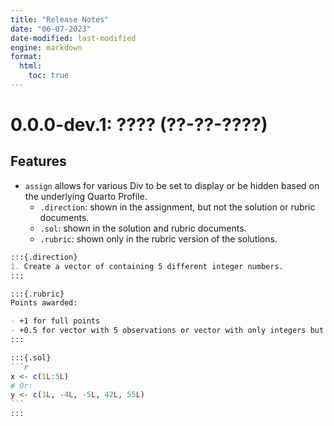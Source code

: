 ```yaml
---
title: "Release Notes"
date: "06-07-2023"
date-modified: last-modified
engine: markdown
format: 
  html:
    toc: true
---
```


# 0.0.0-dev.1: ???? (??-??-????)

## Features

- `assign` allows for various Div to be set to display or be hidden based on the underlying Quarto Profile.
  - `.direction`: shown in the assignment, but not the solution or rubric documents.
  - `.sol`: shown in the solution and rubric documents.
  - `.rubric`: shown only in the rubric version of the solutions.

````md
:::{.direction}
1. Create a vector of containing 5 different integer numbers.  
:::

:::{.rubric}
Points awarded:

- +1 for full points
- +0.5 for vector with 5 observations or vector with only integers but not exactly 5 observations.
:::

:::{.sol}
```r
x <- c(1L:5L)
# Or: 
y <- c(1L, -4L, -5L, 42L, 55L)
```
:::

````